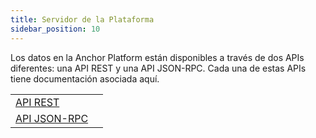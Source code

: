 ```yaml
---
title: Servidor de la Plataforma
sidebar_position: 10
---
```



Los datos en la Anchor Platform están disponibles a través de dos APIs diferentes: una API REST y una API JSON-RPC. Cada una de estas APIs tiene documentación asociada aquí.

<MethodTable title="Tipos de API">

|                                       |   |
| ------------------------------------- | - |
| [API REST](./transactions/README.mdx) |   |
| [API JSON-RPC](./rpc/README.mdx)      |   |

</MethodTable>
